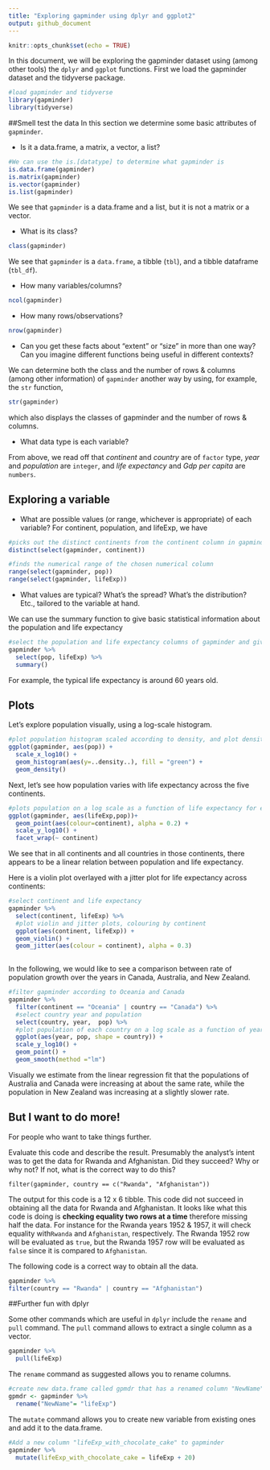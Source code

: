 ```yaml
---
title: "Exploring gapminder using dplyr and ggplot2"
output: github_document
---
```


```r
knitr::opts_chunk$set(echo = TRUE)
```

In this document, we will be exploring the gapminder dataset using (among other tools) the `dplyr` and `ggplot` functions. First we load the gapminder dataset and the tidyverse package.
```r
#load gapminder and tidyverse
library(gapminder)
library(tidyverse)
```
##Smell test the data
In this section we determine some basic attributes of `gapminder`.

 * Is it a data.frame, a matrix, a vector, a list?
 
```r
#We can use the is.[datatype] to determine what gapminder is
is.data.frame(gapminder)
is.matrix(gapminder)
is.vector(gapminder)
is.list(gapminder)
```
 We see that `gapminder` is a data.frame and a list, but it is not a matrix or a vector.
 
 * What is its class?
```r
class(gapminder)
```
 We see that `gapminder` is a `data.frame`, a tibble (`tbl`), and a tibble dataframe (`tbl_df`).
 
 * How many variables/columns?
```r
ncol(gapminder)
```
 
 
 * How many rows/observations?
 
```r
nrow(gapminder)
```
 
 * Can you get these facts about “extent” or “size” in more than one way? Can you imagine different functions being useful in different contexts?
 
We can determine both the class and the number of rows & columns (among other information) of `gapminder` another way by using, for example, the `str` function,
```r
str(gapminder)
```
 which also displays the classes of gapminder and the number of rows & columns.
 
 * What data type is each variable?
 
 From above, we read off that *continent* and *country* are of `factor` type, *year* and *population* are `integer`, and *life expectancy* and *Gdp per capita* are `numbers`.
 


 
## Exploring a variable


* What are possible values (or range, whichever is appropriate) of each variable?
For continent, population, and lifeExp, we have
```r
#picks out the distinct continents from the continent column in gapminder
distinct(select(gapminder, continent))

#finds the numerical range of the chosen numerical column
range(select(gapminder, pop))
range(select(gapminder, lifeExp))
```


* What values are typical? What’s the spread? What’s the distribution? Etc., tailored to the variable at hand.

We can use the summary function to give basic statistical information about the population and life expectancy
```r
#select the population and life expectancy columns of gapminder and give a summary of them 
gapminder %>% 
  select(pop, lifeExp) %>% 
  summary()
```
For example, the typical life expectancy is around 60 years old.

## Plots

Let's explore population visually, using a log-scale histogram.
```r
#plot population histogram scaled according to density, and plot density on top
ggplot(gapminder, aes(pop)) +
  scale_x_log10() +
  geom_histogram(aes(y=..density..), fill = "green") +
  geom_density()
```

Next, let's see how population varies with life expectancy across the five continents.
```r
#plots population on a log scale as a function of life expectancy for each continent
ggplot(gapminder, aes(lifeExp,pop))+
  geom_point(aes(colour=continent), alpha = 0.2) +
  scale_y_log10() +
  facet_wrap(~ continent)
```

We see that in all continents and all countries in those continents, there appears to be a linear relation between population and life expectancy.

Here is a violin plot overlayed with a jitter plot for life expectancy across continents:

```r
#select continent and life expectancy
gapminder %>% 
  select(continent, lifeExp) %>% 
  #plot violin and jitter plots, colouring by continent
  ggplot(aes(continent, lifeExp)) +
  geom_violin() +
  geom_jitter(aes(colour = continent), alpha = 0.3)
  
```

In the following, we would like to see a comparison between rate of population growth over the years in Canada, Australia, and New Zealand. 
```r
#filter gapminder according to Oceania and Canada
gapminder %>% 
  filter(continent == "Oceania" | country == "Canada") %>% 
  #select country year and population
  select(country, year,  pop) %>% 
  #plot population of each country on a log scale as a function of year, and make a linear fit
  ggplot(aes(year, pop, shape = country)) +
  scale_y_log10() +
  geom_point() +
  geom_smooth(method ="lm")
```

Visually we estimate from the linear regression fit that the populations of Australia and Canada were increasing at about the same rate, while the population in New Zealand was increasing at a slightly slower rate.


## But I want to do more!

For people who want to take things further.

Evaluate this code and describe the result. Presumably the analyst’s intent was to get the data for Rwanda and Afghanistan. Did they succeed? Why or why not? If not, what is the correct way to do this?

`filter(gapminder, country == c("Rwanda", "Afghanistan"))`

The output for this code is a 12 x 6 tibble. This code did not succeed in obtaining all the data for Rwanda and Afghanistan. It looks like what this code is doing is **checking equality two rows at a time** therefore missing half the data. For instance for the Rwanda years 1952 & 1957, it will check equality with`Rwanda` and
`Afghanistan`, respectively. The Rwanda 1952 row will be evaluated as `true`, but the Rwanda 1957 row will be evaluated as `false` since it is compared to `Afghanistan`. 

The following code is a correct way to obtain all the data.

```r
gapminder %>% 
filter(country == "Rwanda" | country == "Afghanistan")
```

##Further fun with dplyr

Some other commands which are useful in `dplyr` include the `rename` and `pull` command. The `pull` command allows to extract a single column as a vector.
```r
gapminder %>% 
  pull(lifeExp)
```

The `rename` command as suggested allows you to rename columns.
```r
#create new data.frame called gpmdr that has a renamed column "NewName""
gpmdr <- gapminder %>% 
  rename("NewName"= "lifeExp")
```

The `mutate` command allows you to create new variable from existing ones and add it to the data.frame.
```r
#Add a new column "lifeExp_with_chocolate_cake" to gapminder
gapminder %>% 
  mutate(lifeExp_with_chocolate_cake = lifeExp + 20)
```


